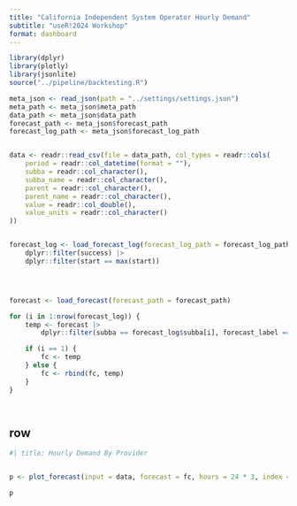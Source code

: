 ```yaml
--- 
title: "California Independent System Operator Hourly Demand"
subtitle: "useR!2024 Workshop"
format: dashboard
--- 
```


```r
library(dplyr)
library(plotly)
library(jsonlite)
source("../pipeline/backtesting.R")
```

```r
meta_json <- read_json(path = "../settings/settings.json")
meta_path <- meta_json$meta_path
data_path <- meta_json$data_path
forecast_path <- meta_json$forecast_path
forecast_log_path <- meta_json$forecast_log_path


data <- readr::read_csv(file = data_path, col_types = readr::cols(
    period = readr::col_datetime(format = ""),
    subba = readr::col_character(),
    subba_name = readr::col_character(),
    parent = readr::col_character(),
    parent_name = readr::col_character(),
    value = readr::col_double(),
    value_units = readr::col_character()
))


forecast_log <- load_forecast_log(forecast_log_path = forecast_log_path) |>
    dplyr::filter(success) |>
    dplyr::filter(start == max(start))




forecast <- load_forecast(forecast_path = forecast_path)

for (i in 1:nrow(forecast_log)) {
    temp <- forecast |>
        dplyr::filter(subba == forecast_log$subba[i], forecast_label == forecast_log$forecast_label[i])

    if (i == 1) {
        fc <- temp
    } else {
        fc <- rbind(fc, temp)
    }
}




```





## row

```r
#| title: Hourly Demand By Provider


p <- plot_forecast(input = data, forecast = fc, hours = 24 * 3, index = "period", var = "value")

p
```